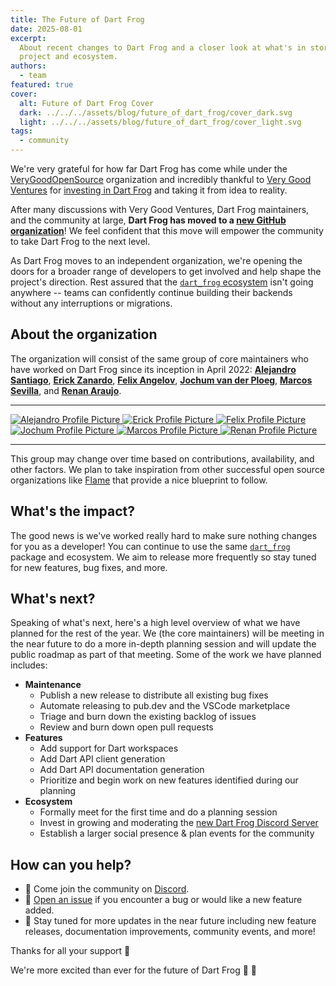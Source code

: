 ```yaml
---
title: The Future of Dart Frog
date: 2025-08-01
excerpt:
  About recent changes to Dart Frog and a closer look at what's in store for the
  project and ecosystem.
authors:
  - team
featured: true
cover:
  alt: Future of Dart Frog Cover
  dark: ../../../assets/blog/future_of_dart_frog/cover_dark.svg
  light: ../../../assets/blog/future_of_dart_frog/cover_light.svg
tags:
  - community
---
```


We're very grateful for how far Dart Frog has come while under the
[VeryGoodOpenSource](https://github.com/verygoodopensource) organization and
incredibly thankful to [Very Good Ventures](https://verygood.ventures) for
[investing in Dart Frog](https://verygood.ventures/blog/dart-frog-has-found-a-new-pond)
and taking it from idea to reality.

After many discussions with Very Good Ventures, Dart Frog maintainers, and the
community at large, **Dart Frog has moved to a
[new GitHub organization](https://github.com/dart-frog-dev)**! We feel confident
that this move will empower the community to take Dart Frog to the next level.

As Dart Frog moves to an independent organization, we're opening the doors for a
broader range of developers to get involved and help shape the project's
direction. Rest assured that the
[`dart_frog` ecosystem](https://pub.dev/publishers/dart-frog.dev/packages) isn't
going anywhere -- teams can confidently continue building their backends without
any interruptions or migrations.

## About the organization

The organization will consist of the same group of core maintainers who have
worked on Dart Frog since its inception in April 2022:
[**Alejandro Santiago**](https://github.com/alestiago),
[**Erick Zanardo**](https://github.com/erickzanardo),
[**Felix Angelov**](https://github.com/felangel),
[**Jochum van der Ploeg**](https://github.com/wolfenrain),
[**Marcos Sevilla**](https://github.com/marcossevilla), and
[**Renan Araujo**](https://github.com/renancaraujo).

---

<div class="grid grid-cols-6 gap-4">
	<a href="https://github.com/alestiago" aria-label="About Alejandro">
		<img
			alt="Alejandro Profile Picture"
			class="rounded-full"
			src="https://avatars.githubusercontent.com/u/44524995?v=4"
		/>
	</a>
	<a href="https://github.com/erickzanardo" aria-label="About Erick">
		<img
			alt="Erick Profile Picture"
			class="rounded-full"
			src="https://avatars.githubusercontent.com/u/835641?v=4"
		/>
	</a>
	<a href="https://github.com/felangel" aria-label="About Felix">
		<img
			alt="Felix Profile Picture"
			class="rounded-full"
			src="https://avatars.githubusercontent.com/u/8855632?v=4"
		/>
	</a>
	<a href="https://github.com/wolfenrain" aria-label="About Jochum">
		<img
			alt="Jochum Profile Picture"
			class="rounded-full"
			src="https://avatars.githubusercontent.com/u/15887627?v=4"
		/>
	</a>
	<a href="https://github.com/marcossevilla" aria-label="About Marcos">
		<img
			alt="Marcos Profile Picture"
			class="rounded-full"
			src="https://avatars.githubusercontent.com/u/31174242?v=4"
		/>
	</a>
	<a href="https://github.com/renancaraujo" aria-label="About Renan">
		<img
			alt="Renan Profile Picture"
			class="rounded-full"
			src="https://avatars.githubusercontent.com/u/6718144?v=4"
		/>
	</a>
</div>

---

This group may change over time based on contributions, availability, and other
factors. We plan to take inspiration from other successful open source
organizations like [Flame](https://flame-engine.org) that provide a nice
blueprint to follow.

## What's the impact?

The good news is we've worked really hard to make sure nothing changes for you
as a developer! You can continue to use the same
[`dart_frog`](https://pub.dev/packages/dart_frog) package and ecosystem. We aim
to release more frequently so stay tuned for new features, bug fixes, and more.

## What's next?

Speaking of what's next, here's a high level overview of what we have planned
for the rest of the year. We (the core maintainers) will be meeting in the near
future to do a more in-depth planning session and will update the public roadmap
as part of that meeting. Some of the work we have planned includes:

- **Maintenance**
  - Publish a new release to distribute all existing bug fixes
  - Automate releasing to pub.dev and the VSCode marketplace
  - Triage and burn down the existing backlog of issues
  - Review and burn down open pull requests
- **Features**
  - Add support for Dart workspaces
  - Add Dart API client generation
  - Add Dart API documentation generation
  - Prioritize and begin work on new features identified during our planning
- **Ecosystem**
  - Formally meet for the first time and do a planning session
  - Invest in growing and moderating the
    [new Dart Frog Discord Server](https://dart-frog.dev/discord)
  - Establish a larger social presence & plan events for the community

## How can you help?

- 💬 Come join the community on [Discord](https://dart-frog.dev/discord).
- 🙋
  [Open an issue](https://github.com/dart-frog-dev/dart_frog/issues/new/choose)
  if you encounter a bug or would like a new feature added.
- 👀 Stay tuned for more updates in the near future including new feature
  releases, documentation improvements, community events, and more!

Thanks for all your support 💙

We're more excited than ever for the future of Dart Frog 🎯 🐸
